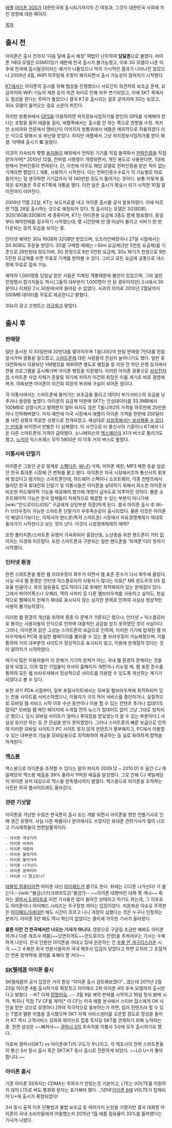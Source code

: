 [[애플]] [[아이폰 3GS]]가 대한민국에 출시되기까지의 긴 여정과, 그것이 대한민국 사회에 끼친 영향에 대한 페이지.

[[목차]]

== 출시 전 ==
아이폰은 출시 전까지 '다음 달에 출시 예정' 떡밥이 난무하여 '''담달폰'''으로 불렸다. 아이폰 1세대 모델은 GSM이었기 때문에 한국 출시가 불가능했고, 이후 3G 모델이 나온 이후에 한국에 출시될것이라는 얘기가 나돌았으나 딱히 가시적인 결과가 나타나진 않았으나 2009년 4월, WIPI 의무탑재 조항이 폐지되면서 출시 가능성이 점쳐지기 시작했다.

[[KT]]에서는 아이폰의 출시를 위해 협상을 진행했으나 서로간의 의견차와 보조금 문제, 요금차이와 WiFi 기능의 제한 등의 의견 차이로 인해 자꾸 연기되었고, 이에 SKT 쪽에서도 협상을 한다는 루머가 돌았으나 결국 KT로 출시되는 걸로 굳어지며 3G는 늦었고, 3Gs 모델이 들어오는 걸로 소문이 퍼진다.

하지만 방통위에서 [[GPS]]를 이용하려면 위치정보사업허가를 받던지 GPS를 삭제해야 한다는 조항을 들어 태클을 걸자, 애플쪽에서는 출시를 안 하는 쪽으로 방향을 수정. 하지만 소비자와 언론에서 맹비난이 이어지자 방통위에서 애플은 예외적으로 허용하겠다 라는 식으로 말해서 또 비난을 받았다. 하지만 애플에서 그냥 위치정보사업허가를 받아 해결. 덕택에 출시가 '''또''' 밀렸다.

이것이 지속되자 몇몇 [[용자]]들이 해외에서 언락된 기기를 직접 들여와서 [[전파인증]]을 직접 받아가며[* 2010년 12월, 전파법 시행령이 개정되면서, 개인 용도로 사용한다면, 1대에 한해서 전파인증이 면제된다. 단, 이전에 아무도 해당 모델로 전파인증을 받은 적이 없는 기계라면 짤없다.] 개통, 사용하기 시작한다. 이는 전파인증수수료가 각 기능별로 따로 들어가는 걸 생각하면 기기값까지 약 140만원 정도가 들어가는 것이다. 보통 이렇게 들여온 유저들은 주로 KT쪽에 개통을 했다. 이런 일은 출시가 확실시 되기 시작한 10월 말 이전까지 이어진다.

2009년 11월 22일, KT는 보도자료를 내고 아이폰 출시를 공식 발표하였다. 이에 따르면 11월 28일 출시하는 것으로 예정되어 있다. 첫 출시되는 모델은 3G(8GB), 3GS(16GB/32GB)의 세 종류이며, KT는 아이폰용 요금제 3종도 함께 발표했다. 동일부터 예약판매를 접수하기 시작했는데, 몇 시간만에 만 명 이상이 몰리고 서버가 한 번 다운되는 등의 모습을 보이는 중.

인터넷 예약은 3Gs 16GB와 32GB만 받았으며, 오프라인매장이나 27일 시점에서는 3G 8GB도 주문을 받았다. 3G를 구매할 때에는 i-Slim 요금제(3만 5천원 요금제)를 기준으로 26만원대 정도이며, 3G 한정으로 6만 5천원 요금제, 3Gs 16기가 한정으로 9만 5천원 요금제를 쓰면 무료로 기계를 받아볼 수 있다. 그리고 모든 요금제 공통으로 네스팟에 무료로 접속 가능.

예약자 1,000명중 당일날 받은 사람은 지체된 개통때문에 불만이 있었으며, 그외 일반 런칭행사 참가자들도 역시(그들의 대부분이 1,000명이 안 된 경우이지만) 2시에서 30분이나 지체된 2시 30분에서야 들어갈 수 있었다. 사과의 의미로 2010년 2월달까지 500MB 데이터를 무료로 제공한다고 밝혔다.

3Gs의 광고 코멘트는 [[이규화]]가 맡았다.

== 출시 후 ==
=== 판매량 ===
일단 출시된 지 33일만에 20만대를 팔아치우며 T옴니아2의 한달 판매량 7만대를 한참 앞서가며 광풍을 일으켰고, [[스마트폰]]에 대한 사람들의 관심이 늘어나기도 했다. 일반 휴대전화에서 이용되던 VM뱅킹을 제외하면 별도로 뱅킹을 잘 지원 안 하던 은행 등지에서 전용 프로그램을 출시해가며 아이폰 뱅킹을 지원했다. 이러한 아이폰 광풍으로 [[삼성전자]]의 스마트폰 사업 자체가 흔들릴 위기에 처하자 이건희 회장은 이를 계기로 바로 경영에 복귀. 어찌보면 아이폰이 이건희 회장의 복귀에 구실이 되어준 셈이다.

각 이통사에서는 스마트폰에 들어가는 보조금을 올리고 데이터 부가서비스의 요금을 낮추거나 용량을 높였다. 아이폰의 요금제 덕분에 SKT는 안심데이터를 33.3MB에서 100MB로 상향시키고 발매한지 얼마 되지도 않은 T옴니아2의 가격을 하루만에 20만원이나 인하해버렸다. 마치 예전에 미국 시장에서 애플이 아이폰 가격을 한번에 200달러를 내린 상황과 똑같은 상황으로 전개되었고, 예상대로 [http://news.naver.com/main/read.nhn?mode=LSD&mid=sec&sid1=105&oid=008&aid=0002245179 삼성측에서는 보상해줄 수 없다는 반응]을 비치면서 반발은 더 심해졌다. 이 사건으로 타 통신사의 기종이나 KT에서 나온 다른 스마트폰의 가격이 급락했다. 소니에릭슨의 [[엑스페리아]] X1가 버스로 풀리기도 했고, [[노키아]] 익스프레스 뮤직 5800은 이 이후 거의 버스로 풀렸다.

=== 이통사와 단말기 ===
아이폰은 그동안 온갖 핑계로 [[스펙다운]], [[Wi-Fi]] 삭제, 이어폰 제한, MP3 제한 등을 일삼던 한국 휴대폰 시장에 큰 변화를 몰고 왔다. 아이폰은 미국 시장에서조차 통신사의 횡포에 맞섰다고 평가되는 스마트폰인데, 하드웨어 스펙이나 소프트웨어, 각종 컨텐츠에서 밀리던 한국 휴대전화 단말기 및 이통사들은 아이폰을 상대하기 위해서 최소한 아이폰과 비슷한 하드웨어적 기능을 제공해야 했기에 개방이 급속도로 이루어진 것이다. 물론 소프트웨어적 기능은 한국 업체들이 자체적으로 해결할 수 있는 부분이 아니기에 [wiki:"안드로이드(OS)" 구글에게 상당부분 의존]하게 된다. 결국 아이폰 출시 후 Wi-Fi 브라우징이 가능한 스마트폰 단말기가 우후죽순같이 출시되었다. 물론 이것은 아이폰이 해냈다기보다는, 이제서야 핸드폰(특히 스마트폰) 시장에서 자유경쟁체제가 제대로 돌아가기 시작한다고 보는 것이 낫다. 이것이 시장경제체제의 매력?

또한 풀터치폰/스마트폰 유행이 가속화되어 중장년층, 노년층을 위한 핸드폰이 거의 없어지는 지경에 이르렀다. 또한 스마트폰과 구분되는 일반 핸드폰을 '피쳐폰'이라 칭하기 시작했다.

=== 인터넷 환경 ===
한편 스마트폰을 통한 웹 브라우징이 화두가 되면서 웹 표준 준수가 다시 화두에 올랐다. 사실 국내 웹 환경은 인터넷 익스플로러의 사용자가 많다는 이유[* MS 윈도우의 OS 점유율 만큼이나, IE의 점유율도 압도적이다.]로 IE에만 최적화되어 있는 문제점이 있다. 그래서 파이어폭스나 오페라, 맥의 사파리 등 다른 웹브라우져를 사용하고 싶어도, 현실적으로 웹페이지 전체가 제대로 표시되지 않는 심각한 문제로 인하여 사실상 정상적인 사용이 불가능하였다.

이러한 웹 환경의 개선을 위하여 종종 이 문제가 거론되곤 했으나, 인터넷 = 익스플로러로 통하는 사용자들의 인식으로 인하여 대중적인 공감을 얻지 못하였던 것이 사실이다. 그러나, 아이폰과 같은 고성능 스마트폰의 보급으로 인하여, 이러한 기기에 탑재된 웹 브라우져에서 PC와 동일한 웹페이지를 불러올 수 있는 풀 브라우징이 가능해졌으며, 이를 통하여 거의 대부분의 사이트가 정상적으로 표시되지 않고, 이용에 문제점이 있다는 것이 알려지기 시작하였다. 

여기서 많은 이용자들이 이 문제가 기기의 문제가 아닌, 국내 웹 환경의 문제라는 것을 알게 되었고, 이후 많은 기업들이 자사의 홈페이지 개편이나 리뉴얼 때, 웹 표준 준수를 통하여 모든 웹 브라우져에서 정상적으로 사이트를 이용할 수 있도록 개선하는 계기가 되었다고 볼 수 있다.

또한 과거 PDA 시절부터, 일부 포털사이트에서는 모바일 웹브라우져에 최적화되어 있는 전용 사이트를 서비스하였으나, 이용자가 극히 적어 서비스를 중단하거나, 실질적으로 모바일 웹 서비스 시작 이후 수년 동안이나 이용 할 수 있는 컨텐츠 추가나 업데이트 없이[* 모바일 웹 메인 페이지에 수개월 전의 뉴스가 업데이트 없이 그냥 그대로 방치되곤 했으니, 당시 모바일 사이트가 얼마나 푸대접을 받았었는지 알 수 있는 부분이다.] 사실상 유지만 하는 등 큰 관심을 받지 못하였었다. 그러나 스마트폰의 빠른 보급으로 인하여 이러한 모바일 사이트가 PC 사이트 못지 않게 컨텐츠가 풍부해지고, PC에서 이용할 수 있는 대부분의 기능을 모바일용으로 최적화하여 제공하는 등 실로 화려하게 컴백을 하게된다.
=== [[맥스봉]] ===
맥스봉으로 아이폰을 조작할 수 있다는 말이 퍼지자 2009.12 ~ 2010.01 두 달간 CJ 제일제당의 맥스봉 매출을 39% 올려서 11억원 매출을 달성했다. 그로 인해 CJ 제일제당이 아이폰 유저 대상으로 맥스봉 판촉행사까지 벌였다. 맥스봉으로 아이폰을 조작하는 사진은 외국 웹사이트에도 올라갔다.

=== 관련 기삿말 ===
아이폰을 겨냥한 수많은 한국폰이 출시 또는 개발 되면서 아이폰을 향한 언플기사로 인해 생긴 유행어. 사실 다른 제품이나 분야에서도 쓰였지만 휴대폰 관련기사가 많이 나오고 기사제목들이 천편일률적이라.

 - 아이폰 게섯거라
 - 아이폰 비켜라
 - 아이폰 대항마
 - 아이폰 물럿거라
 - 아이폰 물러가라
 - 아이폰 나가신다
 - 아이폰 꼼짝마라
 - 아이폰 나 떨고있니?

[[태블릿 컴퓨터]]라면 아이폰 대신 [[아이패드]]가 붙기도 한다. 뒤에는 ○○폰 나가신다! 가 붙는다.--[wiki:"불곰(스타크래프트2)"불곰?]-- ~~아이폰 대항마만 대체 몇 개냐~~ 혹자는 [[갤럭시 S II]]이후로 이런 기사들은 많이 들어간 상태라고 하기도 하는데, 그 이후로도 아이폰이나 아이패드 시리즈는 주구장창 까이는 입장이었다. 저온화상 이슈로 주목받은 [[아이패드/3세대]]만 해도 시간이 흐르고 나니 과장이 심했다는 것은 누구나 인정하는 분위기. 아이폰 5만 해도 역시 혁신이 없었다는 클리셰 가득한 기사가 올라왔다.

'''물론 이런 건 한국에서만 나오는 기사가 아니다.''' 영문으로 구글링 조금만 해봐도 아이폰 까거나 다른 제조사 제품(~~당연하게도~~안드로이드 진영)을 추켜세우는 기사는 수북하게 나온다. 한국 언론만 아이폰을 까대고 있네 운운하는 건 [[우물 안 개구리]]스러운 시각.~~그 수북한 외국 언론사들마저 국내 제조사 입김이 닿았다고 하면 오히려 그 초월적인 언론 장악력에 경의를 표해야 할 거다~~

=== [[SK텔레콤]] 아이폰 출시 ===
SK텔레콤의 공식 입장은 거의 항상 "아이폰 출시 검토해보겠다"...였는데 2011년 2월 25일 아이폰 4를 출시하기로 확정짓고 아이패드 2와 아이폰 4의 후속 모델까지 출시한다고 밝혔다. --KT 이제 [[망했어요]]...-- 3월 9일 예약 판매를 시작하고 16일 정식 발매 시작. 특히나 직접 TV CF를 제작[* 이 CF는 미국 애플 본사에서 스티브 잡스에게 OK 사인을 받은 것으로 유명하다.]하여 적극적으로 홍보하는가 하면, 킬러 컨텐츠라 할 수 있는 T맵과 멜론 어플을 출시했으며 SKT 자체 서비스센터를 오픈할 정도로 정성을 들이자 KT 역시 고객서비스 강화와 와이브로 집중 투자등 SKT를 견제하기 위해 노력하는 중. 한편 삼성은 ~~삐쳐서~~ [[갤럭시 S]]의 후속작을 이통사 3사에 모두 출시하기로 했다.

이로써 갤럭시(SKT) vs 아이폰(KT)의 구도가 무너지고, 각 제조사의 전략 스마트폰들이 통신 3사 동시 출시 혹은 SKT/KT 동시 출시로 전환하게 되었다. ~~LG U+가 좋아합니다.~~

=== [[LG U+|]] 아이폰 출시 ===
기존 아이폰 5S까지는 CDMA는 주파수가 안맞는것 기본이고, LTE는 VOLTE를 지원하지 않아 LTE로 써도 통화와 문자는 포기해야 했다.
''그런데'' [[아이폰 6]]에 VOLTE가 탑재되어 U+에 출시가 확정되었다!

3사 동시 출격 이후 단통법과 불법 보조금 등 여러가지 논란을 거쳤지만 결국 대화면 아이폰이 국내 소비자들에게 어필했는지 2015년 1월 애플 점유율이 33%를 돌파했다는 기사가 나왔다.
